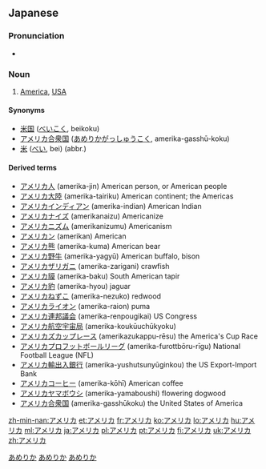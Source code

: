 ==Japanese==

===Pronunciation===
* {{IPA|/a.me.ɽi.ka/}}

===Noun===
{{ja-pos|ka|proper|hira=あめりか|rom=Amerika|kanji=亜米利加}}

# [[America]], [[USA]]

====Synonyms====
* [[米国]] ([[べいこく]], beikoku)
* [[アメリカ合衆国]] ([[あめりかがっしゅうこく]], amerika-gasshū-koku)
* [[米]] ([[べい]], bei) (abbr.)

====Derived terms====
* [[アメリカ人]] (amerika-jin) American person, or American people
* [[アメリカ大陸]] (amerika-tairiku) American continent; the Americas
* [[アメリカインディアン]] (amerika-indian) American Indian
* [[アメリカナイズ]] (amerikanaizu) Americanize
* [[アメリカニズム]] (amerikanizumu) Americanism
* [[アメリカン]] (amerikan) American
* [[アメリカ熊]] (amerika-kuma) American bear
* [[アメリカ野牛]] (amerika-yagyū) American buffalo, bison
* [[アメリカザリガニ]] (amerika-zarigani) crawfish
* [[アメリカ貘]] (amerika-baku) South American tapir
* [[アメリカ豹]] (amerika-hyou) jaguar
* [[アメリカねずこ]] (amerika-nezuko) redwood
* [[アメリカライオン]] (amerika-raion) puma
* [[アメリカ連邦議会]] (amerika-renpougikai) US Congress
* [[アメリカ航空宇宙局]] (amerika-koukūuchūkyoku)
* [[アメリカズカップレース]] (amerikazukappu-rēsu) the America's Cup Race
* [[アメリカプロフットボールリーグ]] (amerika-furottbōru-rīgu) National Football League (NFL)
* [[アメリカ輸出入銀行]] (amerika-yushutsunyūginkou) the US Export-Import Bank
* [[アメリカコーヒー]] (amerika-kōhī) American coffee
* [[アメリカヤマボウシ]] (amerika-yamaboushi) flowering dogwood
* [[アメリカ合衆国]] (amerika-gasshūkoku) the United States of America

[[Category:ja:United States of America|あめりか]]
[[Category:ja:Countries of North America|あめりか]]
[[Category:ja:Countries|あめりか]]

[[zh-min-nan:アメリカ]]
[[et:アメリカ]]
[[fr:アメリカ]]
[[ko:アメリカ]]
[[lo:アメリカ]]
[[hu:アメリカ]]
[[ml:アメリカ]]
[[ja:アメリカ]]
[[pl:アメリカ]]
[[pt:アメリカ]]
[[fi:アメリカ]]
[[uk:アメリカ]]
[[zh:アメリカ]]